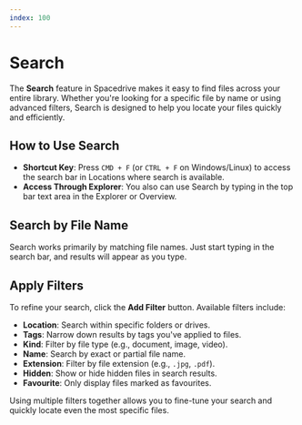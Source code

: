 ```yaml
---
index: 100
---
```


# Search

The **Search** feature in Spacedrive makes it easy to find files across your entire library. Whether you're looking for a specific file by name or using advanced filters, Search is designed to help you locate your files quickly and efficiently.

## How to Use Search

- **Shortcut Key**: Press `CMD + F` (or `CTRL + F` on Windows/Linux) to access the search bar in Locations where search is available.
- **Access Through Explorer**: You also can use Search by typing in the top bar text area in the Explorer or Overview.

## Search by File Name

Search works primarily by matching file names. Just start typing in the search bar, and results will appear as you type.

## Apply Filters

To refine your search, click the **Add Filter** button. Available filters include:

- **Location**: Search within specific folders or drives.
- **Tags**: Narrow down results by tags you've applied to files.
- **Kind**: Filter by file type (e.g., document, image, video).
- **Name**: Search by exact or partial file name.
- **Extension**: Filter by file extension (e.g., `.jpg`, `.pdf`).
- **Hidden**: Show or hide hidden files in search results.
- **Favourite**: Only display files marked as favourites.

Using multiple filters together allows you to fine-tune your search and quickly locate even the most specific files.
